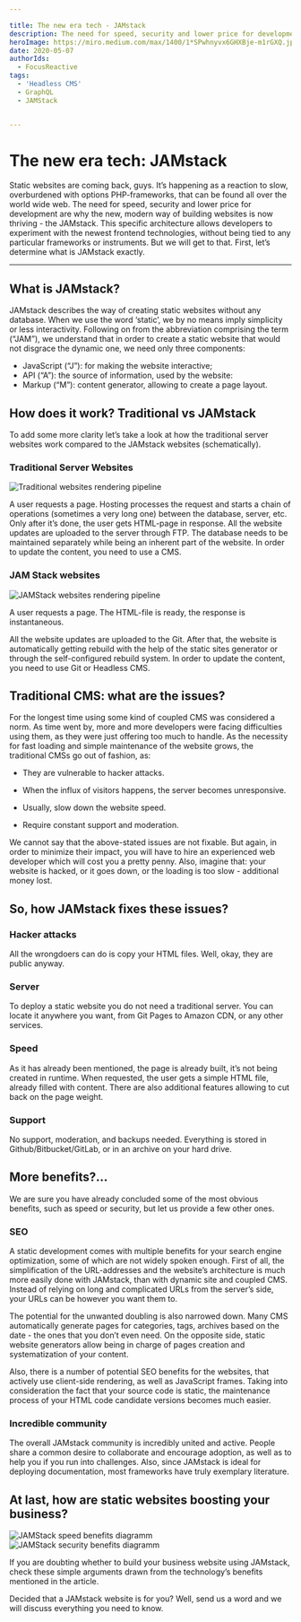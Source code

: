 ```yaml
---

title: The new era tech - JAMstack
description: The need for speed, security and lower price for development are why the new, modern way of building websites is now thriving - the JAMstack.
heroImage: https://miro.medium.com/max/1400/1*SPwhnyvx6GHXBje-m1rGXQ.jpeg
date: 2020-05-07
authorIds:
  - FocusReactive
tags:
  - 'Headless CMS'
  - GraphQL
  - JAMStack


---
```


# The new era tech: JAMstack

Static websites are coming back, guys. It’s happening as a reaction to slow, overburdened with options PHP-frameworks, that can be found all over the world wide web. The need for speed, security and lower price for development are why the new, modern way of building websites is now thriving - the JAMstack. This specific architecture allows developers to experiment with the newest frontend technologies, without being tied to any particular frameworks or instruments. But we will get to that. First, let’s determine what is JAMstack exactly.

---

## What is JAMstack?

JAMstack describes the way of creating static websites without any database. When we use the word ‘static’, we by no means imply simplicity or less interactivity. Following on from the abbreviation comprising the term (“JAM”), we understand that in order to create a static website that would not disgrace the dynamic one, we need only three components:

- JavaScript (“J”): for making the website interactive;
- API (“A”): the source of information, used by the website:
- Markup (“M”): content generator, allowing to create a page layout.

## How does it work? Traditional vs JAMstack

To add some more clarity let’s take a look at how the traditional server websites work compared to the JAMstack websites (schematically).

### Traditional Server Websites

![Traditional websites rendering pipeline](https://miro.medium.com/max/1400/1*K2FFHy3ujAgwLky3-mDTFw.png)

A user requests a page. Hosting processes the request and starts a chain of operations (sometimes a very long one) between the database, server, etc. Only after it’s done, the user gets HTML-page in response. All the website updates are uploaded to the server through FTP. The database needs to be maintained separately while being an inherent part of the website. In order to update the content, you need to use a CMS.

### JAM Stack websites

![JAMStack websites rendering pipeline](https://miro.medium.com/max/1400/1*K2FFHy3ujAgwLky3-mDTFw.png)

A user requests a page. The HTML-file is ready, the response is instantaneous.

All the website updates are uploaded to the Git. After that, the website is automatically getting rebuild with the help of the static sites generator or through the self-configured rebuild system. In order to update the content, you need to use Git or Headless CMS.

## Traditional CMS: what are the issues?

For the longest time using some kind of coupled CMS was considered a norm. As time went by, more and more developers were facing difficulties using them, as they were just offering too much to handle. As the necessity for fast loading and simple maintenance of the website grows, the traditional CMSs go out of fashion, as:

- They are vulnerable to hacker attacks.

- When the influx of visitors happens, the server becomes unresponsive.

- Usually, slow down the website speed.

- Require constant support and moderation.

We cannot say that the above-stated issues are not fixable. But again, in order to minimize their impact, you will have to hire an experienced web developer which will cost you a pretty penny. Also, imagine that: your website is hacked, or it goes down, or the loading is too slow - additional money lost.

## So, how JAMstack fixes these issues?

### Hacker attacks
All the wrongdoers can do is copy your HTML files. Well, okay, they are public anyway.

### Server
To deploy a static website you do not need a traditional server. You can locate it anywhere you want, from Git Pages to Amazon CDN, or any other services.

### Speed
As it has already been mentioned, the page is already built, it’s not being created in runtime. When requested, the user gets a simple HTML file, already filled with content. There are also additional features allowing to cut back on the page weight.

### Support
No support, moderation, and backups needed. Everything is stored in Github/Bitbucket/GitLab, or in an archive on your hard drive.

## More benefits?...
We are sure you have already concluded some of the most obvious benefits, such as speed or security, but let us provide a few other ones.

### SEO

A static development comes with multiple benefits for your search engine optimization, some of which are not widely spoken enough.
First of all, the simplification of the URL-addresses and the website’s architecture is much more easily done with JAMstack, than with dynamic site and coupled CMS. Instead of relying on long and complicated URLs from the server’s side, your URLs can be however you want them to.

The potential for the unwanted doubling is also narrowed down. Many CMS automatically generate pages for categories, tags, archives based on the date - the ones that you don’t even need. On the opposite side, static website generators allow being in charge of pages creation and systematization of your content.

Also, there is a number of potential SEO benefits for the websites, that actively use client-side rendering, as well as JavaScript frames. Taking into consideration the fact that your source code is static, the maintenance process of your HTML code candidate versions becomes much easier.

### Incredible community

The overall JAMstack community is incredibly united and active. People share a common desire to collaborate and encourage adoption, as well as to help you if you run into challenges.
Also, since JAMstack is ideal for deploying documentation, most frameworks have truly exemplary literature.

## At last, how are static websites boosting your business?

![JAMStack speed benefits diagramm](https://miro.medium.com/max/882/1*Z_QyOx_MCsVbN5_GxDL2RA.png)
![JAMStack security benefits diagramm](https://miro.medium.com/max/882/1*CKBAQW5YWtboG5m2vs5nBA.png)

If you are doubting whether to build your business website using JAMstack, check these simple arguments drawn from the technology’s benefits mentioned in the article.

Decided that a JAMstack website is for you? Well, send us a word and we will discuss everything you need to know.